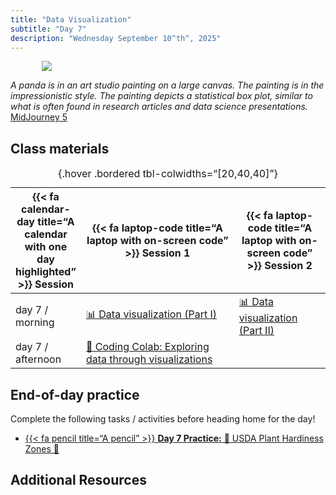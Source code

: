 ```yaml
---
title: "Data Visualization"
subtitle: "Day 7"
description: "Wednesday September 10^th^, 2025"
---
```


::: {style="width: 80%; margin: auto;"}
![](images/visualization_1.jpeg)
:::

:::{.gray-text .center-text}
*A panda is in an art studio painting on a large canvas. The painting is in the impressionistic style. The painting depicts a statistical box plot, similar to what is often found in research articles and data science presentations.* [MidJourney 5](https://www.midjourney.com/jobs/025e9e6c-6f3a-418f-bbb7-8435b81bdb92?index=0)
:::

## Class materials

| {{< fa calendar-day title="A calendar with one day highlighted" >}} Session  | {{< fa laptop-code title="A laptop with on-screen code" >}} Session 1  |  {{< fa laptop-code title="A laptop with on-screen code" >}} Session 2 |
|-------------------|-----------------------------------------------------------------------------------------------------------------------------------------------------|----------------------------------------------------------------------------------|
| day 7 / morning   | [📊 Data visualization (Part I)](interactive-sessions/7a_visualizations_1.qmd) | [📊 Data visualization (Part II)](interactive-sessions/7b_visualizations_2.qmd) |
| day 7 / afternoon | [🙌 Coding Colab: Exploring data through visualizations](coding-colabs/7c_visualizations.qmd) | |
: {.hover .bordered tbl-colwidths="[20,40,40]"} 

## End-of-day practice


Complete the following tasks / activities before heading home for the day!

- [{{< fa pencil title="A pencil" >}} **Day 7 Practice:**  🌲 USDA Plant Hardiness Zones 🌴](eod-practice/eod-day7.qmd)


## Additional Resources
